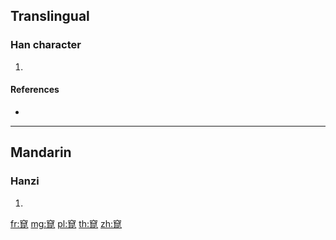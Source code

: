 {{character info/new}}
==Translingual==

===Han character===
{{Han char|rn=116|rad=穴|as=08|sn=13|four=|canj=JCAPP}}

# {{defn|Han|sort=穴08}}

====References====
* {{Han ref|kx=0866.440|dkj=25563|dj=1295.070|hdz=42733.010|uh=7AA4|ud=31396}}

----

==Mandarin==

===Hanzi===
{{cmn-hanzi|pin=[[guān]] ([[guan1]]), [[kuǐ]] ([[kui3]])|wg=kuan<sup>1</sup>, k'uei<sup>3</sup>}}

# {{defn|lang=cmn|sort=穴08}}

[[fr:窤]]
[[mg:窤]]
[[pl:窤]]
[[th:窤]]
[[zh:窤]]